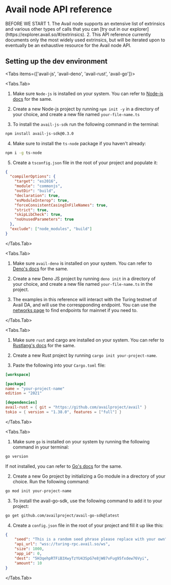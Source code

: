 
# Avail node API reference

<Callout type="info">
BEFORE WE START
1. The Avail node supports an extensive list of extrinsics and various other types of calls that you can
[try out in our explorer](https://explorer.avail.so/#/extrinsics).
2. This API reference currently documents only the most widely used extrinsics, but will be iterated upon
to eventually be an exhaustive resource for the Avail node API.
</Callout>

## Setting up the dev environment

<Tabs items={['avail-js', 'avail-deno', 'avail-rust', 'avail-go']}>

<Tabs.Tab>

1.  Make sure `Node-js` is installed on your system. You can refer to [Node-js docs](https://nodejs.org/en/download/package-manager) for the same.

2. Create a new Node-js project by running `npm init -y` in a directory of your choice, and create a new file named `your-file-name.ts`

3. To install the `avail-js-sdk` run the following command in the terminal:

```bash
npm install avail-js-sdk@0.3.0
```

4. Make sure to install the `ts-node` package if you haven't already:

```bash
npm i -g ts-node
```

5. Create a `tsconfig.json` file in the root of your project and populate it:

```json
{
  "compilerOptions": {
    "target": "es2016",
    "module": "commonjs",
    "outDir": "build",
    "declaration": true,
    "esModuleInterop": true,
    "forceConsistentCasingInFileNames": true,
    "strict": true,
    "skipLibCheck": true,
    "noUnusedParameters": true
  },
  "exclude": ["node_modules", "build"]
}
```
</Tabs.Tab>

<Tabs.Tab>

1. Make sure `avail-deno` is installed on your system. You can refer to [Deno's docs](https://docs.deno.com/runtime/manual/) for the same.

2. Create a new Deno JS project by running `deno init` in a directory of your choice, and create a new file named `your-file-name.ts`
in the project.

3. The examples in this reference will interact with the Turing testnet of Avail DA, and will use the correspponding endpoint.
You can use the [networks page](/docs/networks) to find endpoints for mainnet if you need to.

</Tabs.Tab>

<Tabs.Tab>

1. Make sure `rust` and cargo are installed on your system. You can refer to [Rustlang's docs](https://www.rust-lang.org/tools/install) for the same.

2. Create a new Rust project by running `cargo init your-project-name`.

3. Paste the following into your `Cargo.toml` file:

```toml
[workspace]

[package]
name = "your-project-name"
edition = "2021"

[dependencies]
avail-rust = { git = "https://github.com/availproject/avail" }
tokio = { version = "1.38.0", features = ["full"] }
```
</Tabs.Tab>

<Tabs.Tab>

1. Make sure `go` is installed on your system by running the following command in your terminal:

```bash
go version
```
If not installed, you can refer to [Go's docs](https://golang.org/doc/install) for the same.

2. Create a new Go project by initializing a Go module in a directory of your choice. Run the following command:

```bash
go mod init your-project-name
```

3. To install the avail-go-sdk, use the following command to add it to your project:

``` bash
go get github.com/availproject/avail-go-sdk@latest
```

4. Create a `config.json` file in the root of your project and fill it up like this:

```json
{
	"seed": "This is a random seed phrase please replace with your own",
	"api_url": "wss://turing-rpc.avail.so/ws",
	"size": 1000,
	"app_id": 0,
	"dest": "5H3qehpRTFiB3XwyTzYU43SpG7e8jW87vFug95fxdew76Vyi",
	"amount": 10
}

```
</Tabs.Tab>

</Tabs>